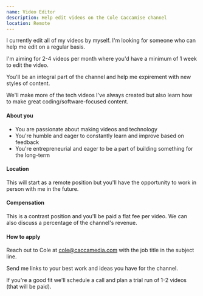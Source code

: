 ```yaml
---
name: Video Editor
description: Help edit videos on the Cole Caccamise channel
location: Remote
---
```


I currently edit all of my videos by myself. I'm looking for someone who can help me edit on a regular basis.

I'm aiming for 2-4 videos per month where you'd have a minimum of 1 week to edit the video.

You'll be an integral part of the channel and help me expirement with new styles of content.

We'll make more of the tech videos I've always created but also learn how to make great coding/software-focused content.

#### About you

- You are passionate about making videos and technology
- You're humble and eager to constantly learn and improve based on feedback
- You're entrepreneurial and eager to be a part of building something for the long-term

#### Location

This will start as a remote position but you'll have the opportunity to work in person with me in the future.

#### Compensation

This is a contrast position and you'll be paid a flat fee per video. We can also discuss a percentage of the channel's revenue.

#### How to apply

Reach out to Cole at [cole@caccamedia.com](mailto:cole@caccamedia.com) with the job title in the subject line.

Send me links to your best work and ideas you have for the channel.

If you're a good fit we'll schedule a call and plan a trial run of 1-2 videos (that will be paid).
